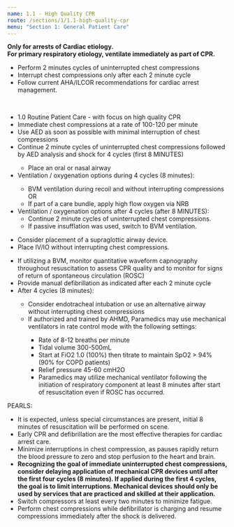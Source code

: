 ```yaml
---
name: 1.1 - High Quality CPR
route: /sections/1/1.1-high-quality-cpr
menu: "Section 1: General Patient Care"
---
```



<Note>
  <strong>
    Only for arrests of Cardiac etiology.
    <br />
    For primary respiratory etiology, ventilate immediately as part of CPR.
  </strong>
</Note>
<Note alignment="left">
  <ul>
    <li>Perform 2 minutes cycles of uninterrupted chest compressions</li>
    <li>Interrupt chest compressions only after each 2 minute cycle</li>
    <li>Follow current AHA/ILCOR recommendations for cardiac arrest management.</li>
  </ul>
</Note>
<br />

<EMTLevel level="basic">
  <ul style={{ paddingTop: "0.5rem"}}>
    <li>
      <MyLink to="/sections/1/routine-patient/care"> 1.0 Routine Patient Care </MyLink>
      - with focus on high quality CPR
    </li>
    <li>Immediate chest compressions at a rate of 100-120 per minute</li>
    <li>Use AED as soon as possible with minimal interruption of chest compressions</li>
    <li>Continue 2 minute cycles of uninterrupted chest compressions followed by
      AED analysis and shock for 4 cycles (first 8 MINUTES) </li>
      <ul>
        <li>Place an oral or nasal airway</li>
      </ul>
    <li>Ventilation / oxygenation options during 4 cycles (8 minutes):</li>
      <ul>
        <li>BVM ventilation during recoil and without interrupting compressions OR </li>
        <li>If part of a care bundle, apply high flow oxygen via NRB</li>
      </ul>
    <li>Ventilation / oxygenation options after 4 cycles (after 8 MINUTES):
      <ul>
        <li>Continue 2 minute cycles of uninterrupted chest compressions.</li>
        <li>If passive insufflation was used, switch to BVM ventilation.</li>
      </ul>
    </li>
  </ul>
</EMTLevel>
<EMTLevel level="advanced">
  <ul>
    <li>Consider placement of a supraglottic airway device.</li>
    <li>Place IV/IO without interrupting chest compressions.</li>
  </ul>
</EMTLevel>

<EMTLevel level="paramedic">
  <ul>
    <li>
      If utilizing a BVM, monitor quantitative waveform capnography throughout
      resuscitation to assess CPR quality and to monitor for signs of return of
      spontaneous circulation (ROSC)
    </li>
    <li>
      Provide manual defibrillation as indicated after each 2 minute cycle
    </li>
    <li>After 4 cycles (8 minutes):</li>
    <ul>
      <li>
        Consider endotracheal intubation or use an alternative airway without
        interrupting chest compressions
      </li>
      <li>
        If authorized and trained by AHMD, Paramedics may use mechanical
        ventilators in rate control mode with the following settings:
      </li>
      <ul>
        <li>Rate of 8-12 breaths per minute</li>
        <li>Tidal volume 300-500mL</li>
        <li>
          Start at FiO2 1.0 (100%) then titrate to maintain SpO2 > 94% (90% for
          COPD patients)
        </li>
        <li>Relief pressure 45-60 cmH2O</li>
        <li>
          Paramedics may utilize mechanical ventilator following the initiation
          of respiratory component at least 8 minutes after start of
          resuscitation even if ROSC has occurred.
        </li>
      </ul>
    </ul>
  </ul>
</EMTLevel>

<Note alignment="left">
  PEARLS:
  <ul>
    <li>
      It is expected, unless special circumstances are present, initial 8
      minutes of resuscitation will be performed on scene.
    </li>
    <li>
      Early CPR and defibrillation are the most effective therapies for cardiac
      arrest care.
    </li>
    <li>
      Minimize interruptions in chest compression, as pauses rapidly return the
      blood pressure to zero and stop perfusion to the heart and brain.
    </li>
    <li>
      <strong>
        Recognizing the goal of immediate uninterrupted chest compressions,
        consider delaying application of mechanical CPR devices until after the
        first four cycles (8 minutes). If applied during the first 4 cycles, the
        goal is to limit interruptions. Mechanical devices should only be used by
        services that are practiced and skilled at their application.
      </strong>
    </li>
    <li>Switch compressors at least every two minutes to minimize fatigue.</li>
    <li>
      Perform chest compressions while defibrillator is charging and resume
      compressions immediately after the shock is delivered.
    </li>
  </ul>
</Note>
